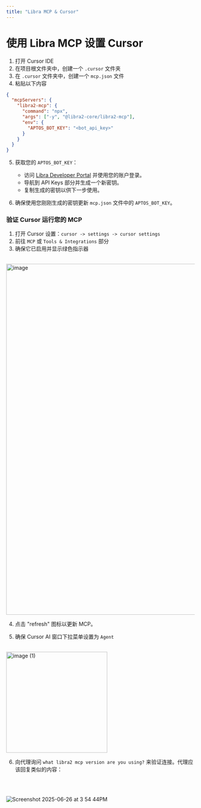 ```yaml
---
title: "Libra MCP & Cursor"
---
```


# 使用 Libra MCP 设置 Cursor

1. 打开 Cursor IDE
2. 在项目根文件夹中，创建一个 `.cursor` 文件夹
3. 在 `.cursor` 文件夹中，创建一个 `mcp.json` 文件
4. 粘贴以下内容

```json
{
  "mcpServers": {
    "libra2-mcp": {
      "command": "npx",
      "args": ["-y", "@libra2-core/libra2-mcp"],
      "env": {
        "APTOS_BOT_KEY": "<bot_api_key>"
      }
    }
  }
}
```

5. 获取您的 `APTOS_BOT_KEY`：
   - 访问 [Libra Developer Portal](https://docs.libra2.org) 并使用您的账户登录。
   - 导航到 API Keys 部分并生成一个新密钥。
   - 复制生成的密钥以供下一步使用。

6. 确保使用您刚刚生成的密钥更新 `mcp.json` 文件中的 `APTOS_BOT_KEY`。

### 验证 Cursor 运行您的 MCP

1. 打开 Cursor 设置：`cursor -> settings -> cursor settings`
2. 前往 `MCP` 或 `Tools & Integrations` 部分
3. 确保它已启用并显示绿色指示器

<br />

<img width="939" alt="image" src="https://github.com/user-attachments/assets/568600be-2a00-4381-876d-619e5771f602" />

4. 点击 "refresh" 图标以更新 MCP。

5. 确保 Cursor AI 窗口下拉菜单设置为 `Agent`

<br />

<img width="270" alt="image (1)" src="https://github.com/user-attachments/assets/957ab3eb-72ef-46ee-b129-f43ecb327158" />

6. 向代理询问 `what libra2 mcp version are you using?` 来验证连接。代理应该回复类似的内容：

<br />

<br />

![Screenshot 2025-06-26 at 3 54 44PM](https://github.com/user-attachments/assets/4ead13c6-1697-40e1-b4e7-0fbf7dd5f281)

